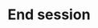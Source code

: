 ---
title: End session
description: Payload definition for the webhook event `live.end_session`.
openapi-schema: WebhookLiveEndSessionPayload
---